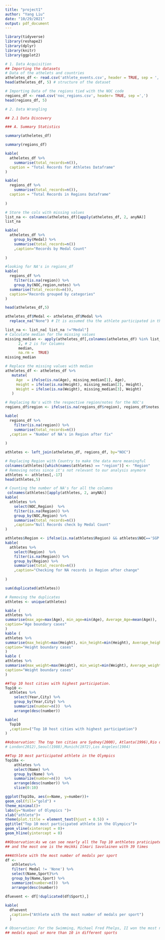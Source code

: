 ```yaml
---
title: "project1"
author: "Yang Liu"
date: "10/29/2021"
output: pdf_document
---
```


```r
library(tidyverse)
library(reshape2)
library(dplyr)
library(knitr)
library(ggplot2)
```

```r
# 1. Data Acquisition
## Importing the datasets
# Data of the athelets and countries
atheletes_df <- read.csv('athlete_events.csv', header = TRUE, sep = ',')
head(atheletes_df, 5) # structure of the dataset
```

```r
# Importing Data of the regions tied with the NOC code
regions_df <- read.csv('noc_regions.csv', header= TRUE, sep =',')
head(regions_df, 5)
```

```r
# 2. Data Wrangling

## 2.1 Data Discovery

### A. Summary Statistics

summary(atheletes_df)
```

```r
summary(regions_df)
```

```r
kable(
  atheletes_df %>%
    summarise(total_records=n()),
  caption = "Total Records for Athletes Dataframe"
)
```

```r
kable(
  regions_df %>%
    summarise(total_records=n()),
  caption = "Total Records in Regions Dataframe"
  
)
```

```r
# Store the cols with missing values 
list_na <- colnames(atheletes_df)[apply(atheletes_df, 2, anyNA)]
list_na
```

```r
kable(
  atheletes_df %>%
    group_by(Medal) %>%
    summarise(total_records=n())
    ,caption="Records by Medal Count"
  
)
```

```r
#looking for NA's in regions_df
kable(
  regions_df %>%
    filter(is.na(region)) %>%
    group_by(NOC,region,notes) %>%
  summarise(Total_records=n()),
  caption="Records grouped by categories"
)
```

```r
head(atheletes_df,5)
```

```r
atheletes_df$Medal <- atheletes_df$Medal %>% 
  replace_na("None") # It is assumed tha the athlete participated in the sport but didn't win a medal
```

```r
list_na <- list_na[ list_na !="Medal"]
# Calculate median for the missing values
missing_median <- apply(atheletes_df[,colnames(atheletes_df) %in% list_na],
      2, # 2 is for Columns
      median,
      na.rm =  TRUE)
missing_median
```

```r
# Replace the missing values with median
atheletes_df <- atheletes_df %>%
   mutate(
     Age  = ifelse(is.na(Age), missing_median[1], Age),
     Height = ifelse(is.na(Height), missing_median[2], Height),
     Weight = ifelse(is.na(Weight), missing_median[3], Weight)
   )
```

```r
# Replacing Na's with the respective region/notes for the NOC's
regions_df$region <- ifelse(is.na(regions_df$region), regions_df$notes, regions_df$region)
```

```r
kable(
  regions_df %>%
    filter(is.na(region)) %>%
    summarise(total_records=n())
  ,caption = "Number of NA's in Region after fix"
  
)
```

```r
athletes <- left_join(atheletes_df, regions_df, by="NOC")

# Replacing Region with Country to make the data more meaningful
colnames(athletes)[which(names(athletes) == "region")] <- "Region" 
# Removing notes since it's not relevant to our analysis anymore
athletes <- athletes[,-17]
head(athletes,5)
```

```r
# Counting the number of NA's for all the columns
 colnames(athletes)[apply(athletes, 2, anyNA)]
kable(
  athletes %>%
    select(NOC,Region)  %>%
    filter(is.na(Region)) %>%
    group_by(NOC,Region) %>%
    summarise(total_records=n())
    ,caption="Null Records check by Medal Count"
)
```

```r
athletes$Region <- ifelse(is.na(athletes$Region) && athletes$NOC=='SGP', "Singapore", athletes$Region)
kable(
  athletes %>%
    select(Region)  %>%
    filter(is.na(Region)) %>%
    group_by(Region) %>%
    summarise(total_records=n())
    ,caption="Checking for NA records in Region after change"
  
)
```

```r
sum(duplicated(athletes))
```

```r
# Removing the duplicates
athletes <- unique(athletes)
```

```r
kable (
athletes %>%
summarise(max_age=max(Age), min_age=min(Age), Average_Age=mean(Age)),
caption="Age boundary cases"
)
kable (
athletes %>%
summarise(max_height=max(Height), min_height=min(Height), Average_height=mean(Height)),
caption="Height boundary cases"
)
kable (
athletes %>%
summarise(max_weight=max(Weight), min_weigt=min(Weight), Average_weight=mean(Weight)),
caption="Weight boundary cases"
)
```

```r

##Top 10 host cities with highest participation.
Top10 <-
  athletes %>%
    select(Year,City) %>%
    group_by(Year,City) %>%
    summarize(number=n())  %>%
    arrange(desc(number))

kable(
  Top10 
  ,caption=("Top 10 host cities with highest participation")
)

##observation: The top ten cities are Sydney(2000), Atlanta(1996),Rio de Janeiro(2016),Beijing(2008),Athina(2004),Barcelona(19920)
# London(2012),Seoul(1988),Munich(1972),Los Angeles(1984)
```

```r
##Top 10 most participated athlete in the Olympics
Top10a <-
    athletes %>%
    select(Name) %>%
    group_by(Name) %>%
    summarize(number=n())  %>%
    arrange(desc(number)) %>%
    slice(0:10)

ggplot(Top10a, aes(x=Name, y=number))+
geom_col(fill="gold") +
theme_minimal()+
labs(y="Number of Olympics ")+
xlab("athlete")+
theme(plot.title = element_text(hjust = 0.5)) +
ggtitle("Top 10 most participated athlete in the Olympics")+
geom_vline(xintercept = 0)+
geom_hline(yintercept = 0)

##Observation:As we can see nearly all the Top 10 anthletes praticipated Olympics more than 30 times 
## and the most one is the Heikki Ilmari Savolainen	with 39 times

```

```r
###Athlete with the most number of medals per sport
df <- 
   athletes%>%
   filter( Medal != 'None') %>%
   select(Name,Sport)%>%
   group_by(Name,Sport) %>%
   summarize(number=n())  %>%
   arrange(desc(number)) 

dfuevent <- df[!duplicated(df$Sport),]
 
kable(
  dfuevent
  ,caption=("Athlete with the most number of medals per sport")
  )

# Observation: For the Swimming, Michael Fred Phelps, II won the most number of medals(28) and there are 11 players with the number of
## medals equal or more than 10 in different sports
```

